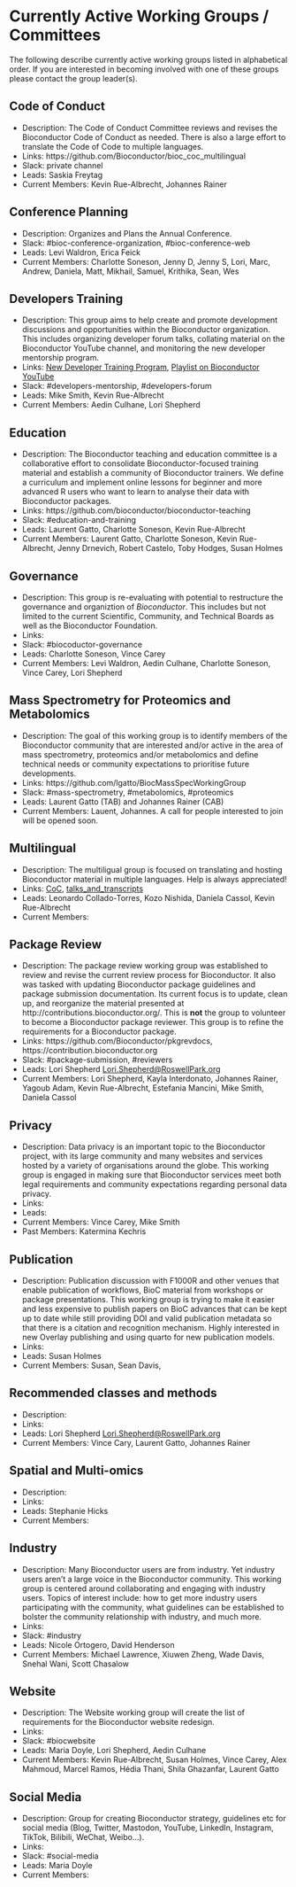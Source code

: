 # Currently Active Working Groups / Committees 

The following describe currently active working groups listed in alphabetical
order. If you are interested in becoming involved with one of these groups
please contact the group leader(s).


## Code of Conduct

- Description: The Code of Conduct Committee reviews and revises the
  Bioconductor Code of Conduct as needed. There is also a large effort to
  translate the Code of Code to multiple languages.
- Links: https://github.com/Bioconductor/bioc_coc_multilingual
- Slack: private channel
- Leads: Saskia Freytag
- Current Members: Kevin Rue-Albrecht, Johannes Rainer

## Conference Planning

- Description: Organizes and Plans the Annual Conference.
- Slack: #bioc-conference-organization, #bioc-conference-web
- Leads: Levi Waldron, Erica Feick
- Current Members: Charlotte Soneson, Jenny D, Jenny S, Lori, Marc, Andrew, Daniela, Matt, Mikhail, Samuel, Krithika, Sean, Wes


## Developers Training

- Description: This group aims to help create and promote development
  discussions and opportunities within the Bioconductor organization. This
  includes organizing developer forum talks, collating material on the
  Bioconductor YouTube channel, and monitoring the new developer mentorship
  program.
- Links: [New Developer Training Program](http://bioconductor.org/developers/new-developer-program/), [Playlist on Bioconductor YouTube](https://www.youtube.com/watch?v=CcJgcDy2qEI&list=PLdl4u5ZRDMQQLMupAtEzm2y4gUIUm_1n6)
- Slack: #developers-mentorship, #developers-forum
- Leads: Mike Smith, Kevin Rue-Albrecht
- Current Members: Aedin Culhane, Lori Shepherd

## Education

- Description: The Bioconductor teaching and education committee is a collaborative effort to consolidate Bioconductor-focused training material and establish a community of Bioconductor trainers. We define a curriculum and implement online lessons for beginner and more advanced R users who want to learn to analyse their data with Bioconductor packages.
- Links: https://github.com/bioconductor/bioconductor-teaching
- Slack: #education-and-training
- Leads: Laurent Gatto, Charlotte Soneson, Kevin Rue-Albrecht
- Current Members: Laurent Gatto, Charlotte Soneson, Kevin Rue-Albrecht, Jenny Drnevich, Robert Castelo, Toby Hodges, Susan Holmes

## Governance

- Description: This group is re-evaluating with potential to restructure the
  governance and organiztion of _Bioconductor_. This includes but not limited to
  the current Scientific, Community, and Technical Boards as well as the
  Bioconductor Foundation.
- Links:
- Slack: #biocoductor-governance
- Leads: Charlotte Soneson, Vince Carey
- Current Members: Levi Waldron, Aedin Culhane, Charlotte Soneson, Vince Carey, Lori Shepherd

## Mass Spectrometry for Proteomics and Metabolomics

- Description: The goal of this working group is to identify members of the
  Bioconductor community that are interested and/or active in the area of mass
  spectrometry, proteomics and/or metabolomics and define technical needs or
  community expectations to prioritise future developments.
- Links: https://github.com/lgatto/BiocMassSpecWorkingGroup
- Slack: #mass-spectrometry, #metabolomics, #proteomics
- Leads: Laurent Gatto (TAB) and Johannes Rainer (CAB) 
- Current Members: Lauent, Johannes. A call for people interested to join will
  be opened soon.

## Multilingual

- Description: The multiligual group is focused on translating and hosting
  Bioconductor material in multiple languages. Help is always appreciated!
- Links: [CoC](https://github.com/Bioconductor/bioc_coc_multilingual), [talks_and_transcripts](https://github.com/BioconductorBoards/CABWorkingGroups/tree/main/talks_and_transcripts)
- Leads: Leonardo Collado-Torres, Kozo Nishida, Daniela Cassol, Kevin Rue-Albrecht
- Current Members:

## Package Review

- Description: The package review working group was established to review and
revise the current review process for Bioconductor. It also was tasked with
updating Bioconductor package guidelines and package submission
documentation. Its current focus is to update, clean up, and reorganize the
material presented at http://contributions.bioconductor.org/. This is <b>not</b> the
group to volunteer to become a Bioconductor package reviewer. This group is to
refine the requirements for a Bioconductor package.
- Links: https://github.com/Bioconductor/pkgrevdocs, https://contribution.bioconductor.org
- Slack: #package-submission, #reviewers
- Leads: Lori Shepherd <Lori.Shepherd@RoswellPark.org>
- Current Members: Lori Shepherd, Kayla Interdonato, Johannes Rainer, Yagoub
Adam, Kevin Rue-Albrecht, Estefania Mancini, Mike Smith, Daniela Cassol

## Privacy

- Description: Data privacy is an important topic to the Bioconductor project, 
with its large community and many websites and services hosted by a variety of
organisations around the globe.  This working group is engaged in making sure 
that Bioconductor services meet both legal requirements and community 
expectations regarding personal data privacy.
- Links:
- Leads:
- Current Members: Vince Carey, Mike Smith
- Past Members: Katermina Kechris

## Publication

- Description: Publication discussion with F1000R and other venues that enable publication of workflows, BioC material from workshops or package presentations. This working group is trying to make it easier and less expensive to publish papers on BioC advances that can be kept up to date while still providing DOI and valid publication metadata so that there is a citation and recognition mechanism. Highly interested in new Overlay publishing and using quarto for new publication models.
- Links:
- Leads: Susan Holmes
- Current Members: Susan, Sean Davis,

## Recommended classes and methods

- Description:
- Links:
- Leads: Lori Shepherd <Lori.Shepherd@RoswellPark.org>
- Current Members: Vince Cary, Laurent Gatto, Johannes Rainer

## Spatial and Multi-omics

- Description:
- Links:
- Leads: Stephanie Hicks
- Current Members: 

## Industry

- Description: Many Bioconductor users are from industry. Yet industry users aren't a large voice in the Bioconductor community. This working group is centered around collaborating and engaging with industry users. Topics of interest include: how to get more industry users participating with the community, what guidelines can be established to bolster the community relationship with industry, and much more.
- Links:
- Slack: #industry
- Leads: Nicole Ortogero, David Henderson
- Current Members: Michael Lawrence, Xiuwen Zheng, Wade Davis, Snehal Wani, Scott Chasalow

## Website

- Description: The Website working group will create the list of requirements for the Bioconductor website redesign.
- Links: 
- Slack: #biocwebsite
- Leads: Maria Doyle, Lori Shepherd, Aedin Culhane 
- Current Members: Kevin Rue-Albrecht, Susan Holmes, Vince Carey, Alex Mahmoud, Marcel Ramos, Hédia Thani, Shila Ghazanfar, Laurent Gatto

## Social Media

- Description: Group for creating Bioconductor strategy, guidelines etc for social media (Blog, Twitter, Mastodon, YouTube, LinkedIn, Instagram, TikTok, Bilibili, WeChat, Weibo...).
- Links: 
- Slack: #social-media
- Leads: Maria Doyle
- Current Members: 
